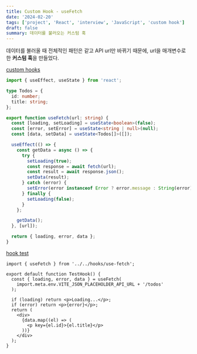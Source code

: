 ```yaml
---
title: Custom Hook - useFetch
date: '2024-02-20'
tags: ['project', 'React', 'interview', 'JavaScript', 'custom hook']
draft: false
summary: 데이터를 불러오는 커스텀 훅
---
```


데이터를 불러올 때 전체적인 패턴은 같고 API url만 바뀌기 때문에, url을 매개변수로 한 **커스텀 훅**을 만들었다.

[custom hooks](https://github.com/Valentin1495/React-Projects-for-Interview/tree/main/src/hooks)

```ts:src/hooks/use-fetch.ts
import { useEffect, useState } from 'react';

type Todos = {
  id: number;
  title: string;
};

export function useFetch(url: string) {
  const [loading, setLoading] = useState<boolean>(false);
  const [error, setError] = useState<string | null>(null);
  const [data, setData] = useState<Todos[]>([]);

  useEffect(() => {
    const getData = async () => {
      try {
        setLoading(true);
        const response = await fetch(url);
        const result = await response.json();
        setData(result);
      } catch (error) {
        setError(error instanceof Error ? error.message : String(error));
      } finally {
        setLoading(false);
      }
    };

    getData();
  }, [url]);

  return { loading, error, data };
}
```

[hook test](https://github.com/Valentin1495/React-Projects-for-Interview/tree/main/src/components/Use-Fetch)

```tsx:src/components/Use-Fetch/test-hook.tsx
import { useFetch } from '../../hooks/use-fetch';

export default function TestHook() {
  const { loading, error, data } = useFetch(
    import.meta.env.VITE_JSON_PLACEHOLDER_API_URL + '/todos'
  );

  if (loading) return <p>Loading...</p>;
  if (error) return <p>{error}</p>;
  return (
    <div>
      {data.map((el) => (
        <p key={el.id}>{el.title}</p>
      ))}
    </div>
  );
}
```